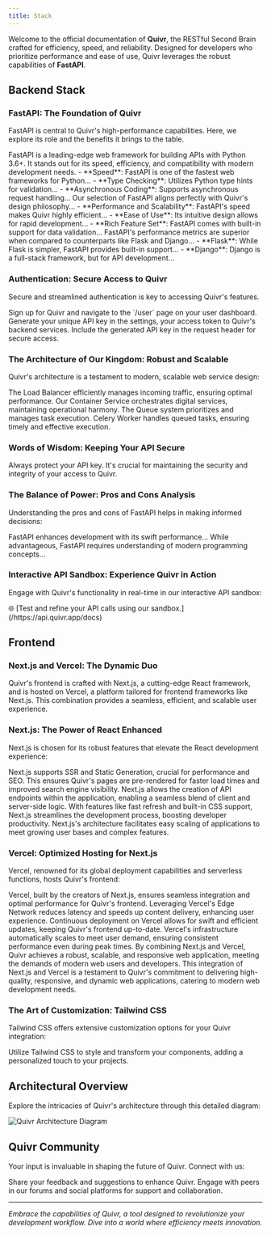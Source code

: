 ```yaml
---
title: Stack
---
```


Welcome to the official documentation of **Quivr**, the RESTful Second Brain crafted for efficiency, speed, and reliability. Designed for developers who prioritize performance and ease of use, Quivr leverages the robust capabilities of **FastAPI**.

## Backend Stack

### FastAPI: The Foundation of Quivr

FastAPI is central to Quivr's high-performance capabilities. Here, we explore its role and the benefits it brings to the table.

<AccordionGroup>
  <Accordion title="Introduction to FastAPI">
    FastAPI is a leading-edge web framework for building APIs with Python 3.6+. It stands out for its speed, efficiency, and compatibility with modern development needs.
    - **Speed**: FastAPI is one of the fastest web frameworks for Python...
    - **Type Checking**: Utilizes Python type hints for validation...
    - **Asynchronous Coding**: Supports asynchronous request handling...
  </Accordion>
  <Accordion title="Choosing FastAPI for Quivr">
    Our selection of FastAPI aligns perfectly with Quivr's design philosophy...
    - **Performance and Scalability**: FastAPI's speed makes Quivr highly efficient...
    - **Ease of Use**: Its intuitive design allows for rapid development...
    - **Rich Feature Set**: FastAPI comes with built-in support for data validation...
  </Accordion>
  <Accordion title="FastAPI vs Other Frameworks">
    FastAPI's performance metrics are superior when compared to counterparts like Flask and Django...
    - **Flask**: While Flask is simpler, FastAPI provides built-in support...
    - **Django**: Django is a full-stack framework, but for API development...
  </Accordion>
</AccordionGroup>

### Authentication: Secure Access to Quivr

Secure and streamlined authentication is key to accessing Quivr's features.

<Steps>
  <Step title="Account Creation">
    Sign up for Quivr and navigate to the `/user` page on your user dashboard.
  </Step>
  <Step title="API Key Generation">
    Generate your unique API key in the settings, your access token to Quivr's backend services.
  </Step>
  <Step title="API Key Usage">
    Include the generated API key in the request header for secure access.
  </Step>
</Steps>

### The Architecture of Our Kingdom: Robust and Scalable

Quivr's architecture is a testament to modern, scalable web service design:

<CardGroup cols={2}>
  <Card title="Load Balancer" icon="network-wired">
    The Load Balancer efficiently manages incoming traffic, ensuring optimal performance.
  </Card>
  <Card title="Container Service" icon="docker">
    Our Container Service orchestrates digital services, maintaining operational harmony.
  </Card>
  <Card title="Queue" icon="crown">
    The Queue system prioritizes and manages task execution.
  </Card>
  <Card title="Celery Worker" icon="list">
    Celery Worker handles queued tasks, ensuring timely and effective execution.
  </Card>
</CardGroup>

### Words of Wisdom: Keeping Your API Secure

<Warning>
  Always protect your API key. It's crucial for maintaining the security and integrity of your access to Quivr.
</Warning>


### The Balance of Power: Pros and Cons Analysis

Understanding the pros and cons of FastAPI helps in making informed decisions:

<AccordionGroup>
  <Accordion title="Advantages of Using FastAPI">
    FastAPI enhances development with its swift performance...
  </Accordion>
  <Accordion title="Considerations for FastAPI">
    While advantageous, FastAPI requires understanding of modern programming concepts...
  </Accordion>
</AccordionGroup>

### Interactive API Sandbox: Experience Quivr in Action

Engage with Quivr's functionality in real-time in our interactive API sandbox:

<Info>
  🌐 [Test and refine your API calls using our sandbox.](/https://api.quivr.app/docs)
</Info>

## Frontend

###  Next.js and Vercel: The Dynamic Duo
Quivr's frontend is crafted with Next.js, a cutting-edge React framework, and is hosted on Vercel, a platform tailored for frontend frameworks like Next.js. This combination provides a seamless, efficient, and scalable user experience.

### Next.js: The Power of React Enhanced
Next.js is chosen for its robust features that elevate the React development experience:

<AccordionGroup>
  <Accordion title="Server-Side Rendering & Static Generation">
    Next.js supports SSR and Static Generation, crucial for performance and SEO. This ensures Quivr's pages are pre-rendered for faster load times and improved search engine visibility.
  </Accordion>
  <Accordion title="API Routes">
    Next.js allows the creation of API endpoints within the application, enabling a seamless blend of client and server-side logic.
  </Accordion>
  <Accordion title="Enhanced Development Experience">
    With features like fast refresh and built-in CSS support, Next.js streamlines the development process, boosting developer productivity.
  </Accordion>
  <Accordion title="Scalability">
    Next.js's architecture facilitates easy scaling of applications to meet growing user bases and complex features.
  </Accordion>
</AccordionGroup>

### Vercel: Optimized Hosting for Next.js

Vercel, renowned for its global deployment capabilities and serverless functions, hosts Quivr's frontend:


<CardGroup cols={2}>
  <Card title="Optimized for Next.js" icon="react">
    Vercel, built by the creators of Next.js, ensures seamless integration and optimal performance for Quivr's frontend.
  </Card>
  <Card title="Edge Network" icon="network-wired">
    Leveraging Vercel's Edge Network reduces latency and speeds up content delivery, enhancing user experience.
  </Card>
  <Card title="Continuous Deployment" icon="octopus-deploy">
    Continuous deployment on Vercel allows for swift and efficient updates, keeping Quivr's frontend up-to-date.
  </Card>
  <Card title="Scalable Infrastructure" icon="layer-group">
    Vercel's infrastructure automatically scales to meet user demand, ensuring consistent performance even during peak times.
  </Card>
</CardGroup>


<Tip>
  By combining Next.js and Vercel, Quivr achieves a robust, scalable, and responsive web application, meeting the demands of modern web users and developers.
</Tip>
This integration of Next.js and Vercel is a testament to Quivr's commitment to delivering high-quality, responsive, and dynamic web applications, catering to modern web development needs.

### The Art of Customization: Tailwind CSS

Tailwind CSS offers extensive customization options for your Quivr integration:

<Tip>
  Utilize Tailwind CSS to style and transform your components, adding a personalized touch to your projects.
</Tip>

## Architectural Overview

Explore the intricacies of Quivr's architecture through this detailed diagram:

<Frame>
  <img src="/images/architectural-high-level.png" alt="Quivr Architecture Diagram"/>
</Frame>

## Quivr Community

Your input is invaluable in shaping the future of Quivr. Connect with us:

<Tabs>
  <Tab title="Feedback">
    Share your feedback and suggestions to enhance Quivr.
  </Tab>
  <Tab title="Community">
    Engage with peers in our forums and social platforms for support and collaboration.
  </Tab>
</Tabs>

---

*Embrace the capabilities of Quivr, a tool designed to revolutionize your development workflow. Dive into a world where efficiency meets innovation.*

